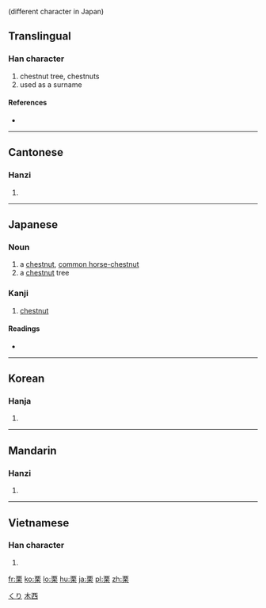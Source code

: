 {{also|慄}} (different character in Japan)
==Translingual==

===Han character===
{{Han char|rn=75|rad=木|as=06|sn=10|four=1090<sub>4</sub>|canj=一田木 (MWD)}}

# chestnut tree, chestnuts
# used as a surname

====References====
* {{Han ref|kx=0522.050|dkj=14695|dj=0910.130|hdz=21195.090|uh=6817|ud=26647|bh=AEDF|bd=44767}}

----

==Cantonese==

===Hanzi===
{{yue-hanzi|jyut=|y=leut6|tra=慄}}

# {{defn|Cantonese|sort=木06}}

----

==Japanese==

===Noun===
{{ja-noun|k|hira=くり|rom=kuri}}

# a [[chestnut]], [[common horse-chestnut]]
# a [[chestnut]] tree

===Kanji===
{{ja-kanji|grade=|rs=木06}}

# [[chestnut]]

====Readings====
* {{ja-readings|on=[[りつ]] (ritsu)|kun=[[くり]] (kuri)}}

[[Category:1000 Japanese basic words|くり]]

----

==Korean==

===Hanja===
{{ko-hanja|hangeul=률>율|eumhun=|rv=ryul>yul|mr=ryul>yul|y=lyul>yul}}

# {{defn|Korean|sort=木06}}

----

==Mandarin==

===Hanzi===
{{cmn-hanzi|tra=慄|pin=[[lì]] ([[li4]]), [[yí]] ([[yi2]])|wg=li<sup>4</sup>, i<sup>2</sup>}}

# {{defn|Mandarin|sort=木06}}

----

==Vietnamese==

===Han character===
{{vi-hantu|lật|rs=木06}}

# {{defn|Vietnamese|sort=木06}}

[[Category:CJKV simplified characters which already existed as traditional characters|木西]]

[[fr:栗]]
[[ko:栗]]
[[lo:栗]]
[[hu:栗]]
[[ja:栗]]
[[pl:栗]]
[[zh:栗]]